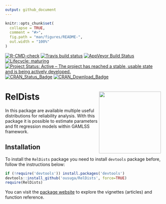 ```yaml
---
output: github_document
---
```


<!-- README.md is generated from README.Rmd. Please edit that file -->

```r
knitr::opts_chunk$set(
  collapse = TRUE,
  comment = "#>",
  fig.path = "man/figures/README-",
  out.width = "100%"
)
```

<!-- badges: start -->
[![R-CMD-check](https://github.com/ousuga/RelDists/actions/workflows/R-CMD-check.yaml/badge.svg)](https://github.com/ousuga/RelDists/actions/workflows/R-CMD-check.yaml)
[![Travis build status](https://travis-ci.org/ousuga/RelDists.svg?branch=master)](https://travis-ci.org/ousuga/RelDists)
[![AppVeyor Build Status](https://ci.appveyor.com/api/projects/status/github/ousuga/RelDists?branch=master&svg=true)](https://ci.appveyor.com/project/ousuga/RelDists)
[![Lifecycle: maturing](https://img.shields.io/badge/lifecycle-maturing-blue.svg)](https://lifecycle.r-lib.org/articles/stages.html#maturing)
[![Project Status: Active – The project has reached a stable, usable state and is being actively developed.](https://www.repostatus.org/badges/latest/active.svg)](https://www.repostatus.org/#active)
[![CRAN\_Status\_Badge](http://www.r-pkg.org/badges/version-ago/RelDists)](https://cran.r-project.org/package=RelDists)
[![CRAN\_Download\_Badge](http://cranlogs.r-pkg.org/badges/RelDists)](https://cran.r-project.org/package=RelDists)
<!-- badges: end -->

# RelDists <img src="auxiliar/figures/RelDists4.3_gris.png" align="right" height="200" align="right"/>

In this package are available multiple useful distributions for reliability analysis. With this package it is possible to estimate parameters and fit regression models within GAMLSS framework.

## Installation

To install the `RelDists` package you need to install `devtools` package before, follow the instructions below:

```r
if (!require('devtools')) install.packages('devtools')
devtools::install_github('ousuga/RelDists', force=TRUE)
require(RelDists)
```
You can visit the [package website](https://ousuga.github.io/RelDists/) to explore the vignettes (articles) and function reference. 

